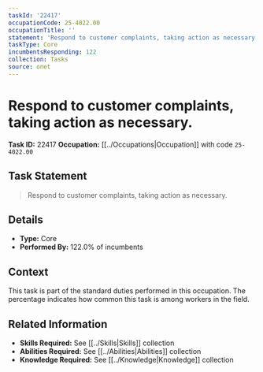 ```yaml
---
taskId: '22417'
occupationCode: 25-4022.00
occupationTitle: ''
statement: 'Respond to customer complaints, taking action as necessary.'
taskType: Core
incumbentsResponding: 122
collection: Tasks
source: onet
---
```

# Respond to customer complaints, taking action as necessary.

**Task ID:** 22417
**Occupation:** [[../Occupations|Occupation]] with code `25-4022.00`

## Task Statement

> Respond to customer complaints, taking action as necessary.

## Details

- **Type:** Core
- **Performed By:** 122.0% of incumbents

## Context

This task is part of the standard duties performed in this occupation. The percentage indicates how common this task is among workers in the field.

## Related Information

- **Skills Required:** See [[../Skills|Skills]] collection
- **Abilities Required:** See [[../Abilities|Abilities]] collection
- **Knowledge Required:** See [[../Knowledge|Knowledge]] collection

